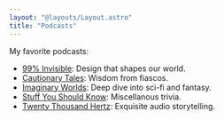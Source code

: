 ```yaml
---
layout: "@layouts/Layout.astro"
title: "Podcasts"
---
```


My favorite podcasts:

- [99% Invisible](https://99percentinvisible.org/): Design that shapes our world.
- [Cautionary Tales](https://www.pushkin.fm/podcasts/cautionary-tales): Wisdom from fiascos.
- [Imaginary Worlds](https://www.imaginaryworldspodcast.org/): Deep dive into sci-fi and fantasy.
- [Stuff You Should Know](http://stuffyoushouldknow.com/): Miscellanous trivia.
- [Twenty Thousand Hertz](https://www.20k.org/): Exquisite audio storytelling.
